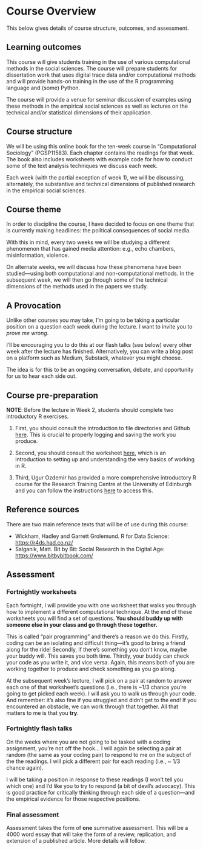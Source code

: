 # Course Overview {.unnumbered}

This below gives details of course structure, outcomes, and assessment.

## Learning outcomes {.unnumbered}

This course will give students training in the use of various computational methods in the social sciences. The course will prepare students for dissertation work that uses digital trace data and/or computational methods and will provide hands-on training in the use of the R programming language and (some) Python.

The course will provide a venue for seminar discussion of examples using these methods in the empirical social sciences as well as lectures on the technical and/or statistical dimensions of their application.

## Course structure {.unnumbered}

We will be using this online book for the ten-week course in "Computational Sociology" (PGSP11583). Each chapter contains the readings for that week. The book also includes worksheets with example code for how to conduct some of the text analysis techniques we discuss each week.

Each week (with the partial exception of week 1), we will be discussing, alternately, the substantive and technical dimensions of published research in the empirical social sciences.

## Course theme

In order to discipline the course, I have decided to focus on one theme that is currently making headlines: the political consequences of social media.

With this in mind, every two weeks we will be studying a different phenomenon that has gained media attention: e.g., echo chambers, misinformation, violence.

On alternate weeks, we will discuss how these phenomena have been studied---using both computational and non-computational methods. In the subsequent week, we will then go through some of the technical dimensions of the methods used in the papers we study.

## A Provocation

Unlike other courses you may take, I'm going to be taking a particular position on a question each week during the lecture. I want to invite you to *prove me wrong*.

I'll be encouraging you to do this at our flash talks (see below) every other week after the lecture has finished. Alternatively, you can write a blog post on a platform such as Medium, Substack, whatever you might choose.

The idea is for this to be an ongoing conversation, debate, and opportunity for us to hear each side out.

## Course pre-preparation {.unnumbered}

**NOTE**: Before the lecture in Week 2, students should complete two introductory R exercises.

1.  First, you should consult the introduction to file directories and Github [here](https://pkrafft.github.io/CS-ED/terminal_and_git.html). This is crucial to properly logging and saving the work you produce.

2.  Second, you should consult the worksheet [here](https://pkrafft.github.io/CS-ED/intro.html), which is an introduction to setting up and understanding the very basics of working in R.

3.  Third, Ugur Ozdemir has provided a more comprehensive introductory R course for the Research Training Centre at the University of Edinburgh and you can follow the instructions [here](https://research-training-centre.sps.ed.ac.uk/micro-methods/) to access this.

## Reference sources {.unnumbered}

There are two main reference texts that will be of use during this course:

-   Wickham, Hadley and Garrett Grolemund. R for Data Science: <https://r4ds.had.co.nz/>
-   Salganik, Matt. Bit by Bit: Social Research in the Digital Age: <https://www.bitbybitbook.com/>

## Assessment {.unnumbered}

### Fortnightly worksheets {.unnumbered}

Each fortnight, I will provide you with one worksheet that walks you through how to implement a different computational technique. At the end of these worksheets you will find a set of questions. **You should buddy up with someone else in your class and go through these together.**

This is called "pair programming" and there's a reason we do this. Firstly, coding can be an isolating and difficult thing---it's good to bring a friend along for the ride! Secondly, if there's something you don't know, maybe your buddy will. This saves you both time. Thirdly, your buddy can check your code as you write it, and vice versa. Again, this means both of you are working together to produce and check something as you go along.

At the subsequent week's lecture, I will pick on a pair at random to answer each one of that worksheet's questions (i.e., there is \~1/3 chance you're going to get picked each week). I will ask you to walk us through your code. And remember: it's also fine if you struggled and didn't get to the end! If you encountered an obstacle, we can work through that together. All that matters to me is that you **try**.

### Fortnightly flash talks {.unnumbered}

On the weeks where you are not going to be tasked with a coding assignment, you're not off the hook... I will again be selecting a pair at random (the same as your coding pair) to respond to me on the subject of the the readings. I will pick a different pair for each reading (i.e., \~ 1/3 chance again).

I will be taking a position in response to these readings (I won't tell you which one) and I'd like you to try to respond (a bit of devil's advocacy). This is good practice for critically thinking through each side of a question---and the empirical evidence for those respective positions.

### Final assessment {.unnumbered}

Assessment takes the form of **one** summative assessment. This will be a 4000 word essay that will take the form of a review, replication, and extension of a published article. More details will follow.
